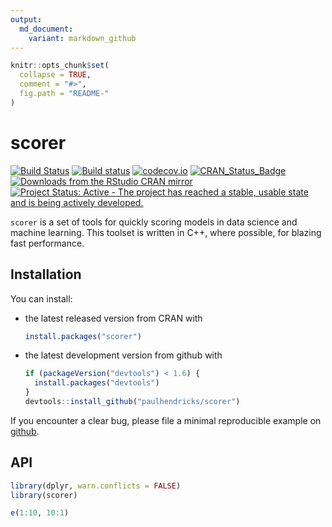 ```yaml
---
output:
  md_document:
    variant: markdown_github
---
```


<!-- README.md is generated from README.Rmd. Please edit that file -->

```r
knitr::opts_chunk$set(
  collapse = TRUE,
  comment = "#>",
  fig.path = "README-"
)
```

# scorer

[![Build Status](https://travis-ci.org/paulhendricks/scorer.png?branch=master)](https://travis-ci.org/paulhendricks/scorer)
[![Build status](https://ci.appveyor.com/api/projects/status/vuumrc0607xa44q9/branch/master?svg=true)](https://ci.appveyor.com/project/paulhendricks/scorer/branch/master)
[![codecov.io](http://codecov.io/github/paulhendricks/scorer/coverage.svg?branch=master)](http://codecov.io/github/paulhendricks/scorer?branch=master)
[![CRAN_Status_Badge](http://www.r-pkg.org/badges/version/scorer)](http://cran.r-project.org/package=scorer)
[![Downloads from the RStudio CRAN mirror](http://cranlogs.r-pkg.org/badges/scorer)](http://cran.rstudio.com/package=scorer)
[![Project Status: Active - The project has reached a stable, usable state and is being actively developed.](http://www.repostatus.org/badges/0.1.0/active.svg)](http://www.repostatus.org/#active)

`scorer` is a set of tools for quickly scoring models in data science and machine learning. This toolset is written in C++, where possible, for blazing fast performance.

## Installation

You can install:

* the latest released version from CRAN with

    ```R
    install.packages("scorer")
    ````

* the latest development version from github with

    ```R
    if (packageVersion("devtools") < 1.6) {
      install.packages("devtools")
    }
    devtools::install_github("paulhendricks/scorer")
    ```

If you encounter a clear bug, please file a minimal reproducible example on [github](https://github.com/paulhendricks/scorer/issues).

## API

```r
library(dplyr, warn.conflicts = FALSE)
library(scorer)

e(1:10, 10:1)
```
